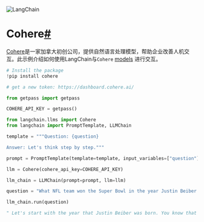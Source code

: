

<Head>
  <script>
    {
      `(function() {
         var _hmt = _hmt || [];
(function() {
  var hm = document.createElement("script");
  hm.src = "https://hm.baidu.com/hm.js?e60fb290e204e04c5cb6f79b0ac1e697";
  var s = document.getElementsByTagName("script")[0]; 
  s.parentNode.insertBefore(hm, s);
})();
       })();`
    }
  </script>
</Head>

![LangChain](https://pica.zhimg.com/50/v2-56e8bbb52aa271012541c1fe1ceb11a2_r.gif)





Cohere[#](#cohere "Permalink to this headline")
===============================================

[Cohere](https://cohere.ai/about)是一家加拿大初创公司，提供自然语言处理模型，帮助企业改善人机交互。此示例介绍如何使用LangChain与`Cohere` [models](https://docs.cohere.ai/docs/generation-card) 进行交互。

```python
# Install the package
!pip install cohere

```

```python
# get a new token: https://dashboard.cohere.ai/

from getpass import getpass

COHERE_API_KEY = getpass()

```

```python
from langchain.llms import Cohere
from langchain import PromptTemplate, LLMChain

```

```python
template = """Question: {question}

Answer: Let's think step by step."""

prompt = PromptTemplate(template=template, input_variables=["question"])

```

```python
llm = Cohere(cohere_api_key=COHERE_API_KEY)

```

```python
llm_chain = LLMChain(prompt=prompt, llm=llm)

```

```python
question = "What NFL team won the Super Bowl in the year Justin Beiber was born?"

llm_chain.run(question)

```

```python
" Let's start with the year that Justin Beiber was born. You know that he was born in 1994. We have to go back one year. 1993.  1993 was the year that the Dallas Cowboys won the Super Bowl. They won over the Buffalo Bills in Super Bowl 26.  Now, let's do it backwards. According to our information, the Green Bay Packers last won the Super Bowl in the 2010-2011 season. Now, we can't go back in time, so let's go from 2011 when the Packers won the Super Bowl, back to 1984. That is the year that the Packers won the Super Bowl over the Raiders.  So, we have the year that Justin Beiber was born, 1994, and the year that the Packers last won the Super Bowl, 2011, and now we have to go in the middle, 1986. That is the year that the New York Giants won the Super Bowl over the Denver Broncos. The Giants won Super Bowl 21.  The New York Giants won the Super Bowl in 1986. This means that the Green Bay Packers won the Super Bowl in 2011.  Did you get it right? If you are still a bit confused, just try to go back to the question again and review the answer"

```


